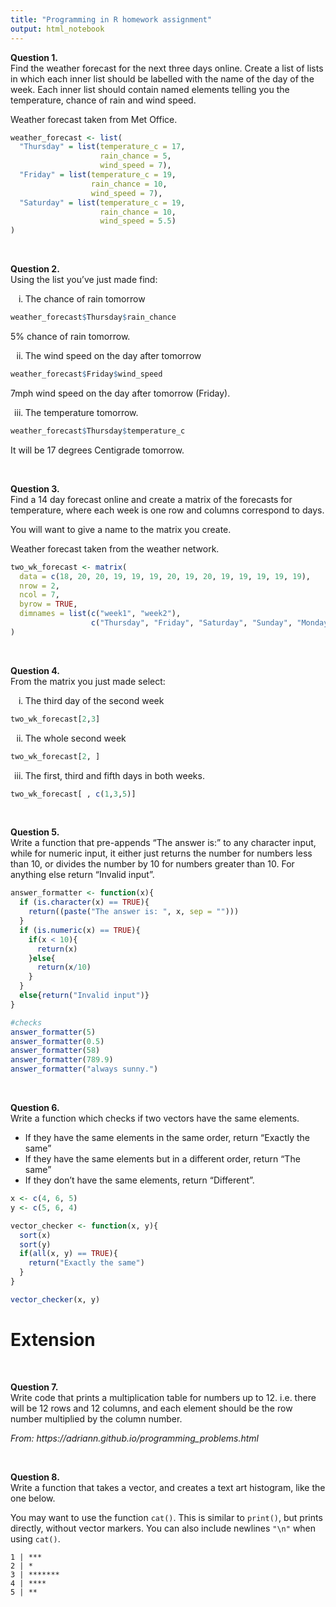 ```yaml
---
title: "Programming in R homework assignment"
output: html_notebook
---
```


**Question 1.** \
Find the weather forecast for the next three days online. Create a list of lists in which each inner list should be labelled with the name of the day of the week. Each inner list should contain named elements telling you the temperature, chance of rain and wind speed.

Weather forecast taken from Met Office.

```r
weather_forecast <- list(
  "Thursday" = list(temperature_c = 17,
                    rain_chance = 5,
                    wind_speed = 7),
  "Friday" = list(temperature_c = 19,
                  rain_chance = 10,
                  wind_speed = 7),
  "Saturday" = list(temperature_c = 19,
                    rain_chance = 10,
                    wind_speed = 5.5)
)
```


<br>

**Question 2.** \
Using the list you've just made find:

  i. The chance of rain tomorrow
```r
weather_forecast$Thursday$rain_chance
```
5% chance of rain tomorrow.

  ii. The wind speed on the day after tomorrow
```r
weather_forecast$Friday$wind_speed
```
7mph wind speed on the day after tomorrow (Friday).

  iii. The temperature tomorrow.
```r
weather_forecast$Thursday$temperature_c
```
It will be 17 degrees Centigrade tomorrow.

<br>

**Question 3.** \
Find a 14 day forecast online and create a matrix of the forecasts for temperature, where each week is one row and columns correspond to days.

You will want to give a name to the matrix you create.

Weather forecast taken from the weather network.

```r
two_wk_forecast <- matrix(
  data = c(18, 20, 20, 19, 19, 19, 20, 19, 20, 19, 19, 19, 19, 19),
  nrow = 2,
  ncol = 7,
  byrow = TRUE,
  dimnames = list(c("week1", "week2"),
                  c("Thursday", "Friday", "Saturday", "Sunday", "Monday", "Tuesday", "Wednesday"))
)
```


<br>

**Question 4.** \
From the matrix you just made select:

  i. The third day of the second week
```r
two_wk_forecast[2,3]
```
  ii. The whole second week
```r
two_wk_forecast[2, ]
```
  iii. The first, third and fifth days in both weeks.

```r
two_wk_forecast[ , c(1,3,5)]
```

<br>

**Question 5.** \
Write a function that pre-appends "The answer is: " to any character input, while for numeric input, it either just returns the number for numbers less than 10, or divides the number by 10 for numbers greater than 10. For anything else return "Invalid input".

```r
answer_formatter <- function(x){
  if (is.character(x) == TRUE){
    return((paste("The answer is: ", x, sep = "")))
  }
  if (is.numeric(x) == TRUE){
    if(x < 10){
      return(x)
    }else{
      return(x/10)
    }
  }
  else{return("Invalid input")}
}

#checks
answer_formatter(5)
answer_formatter(0.5)
answer_formatter(58)
answer_formatter(789.9)
answer_formatter("always sunny.")
```


<br>

**Question 6.** \
Write a function which checks if two vectors have the same elements. 

* If they have the same elements in the same order, return "Exactly the same"
* If they have the same elements but in a different order, return "The same"
* If they don't have the same elements, return "Different".


```r
x <- c(4, 6, 5)
y <- c(5, 6, 4)

vector_checker <- function(x, y){
  sort(x)
  sort(y)
  if(all(x, y) == TRUE){
    return("Exactly the same")
  }
}

vector_checker(x, y)
```



# Extension

<br>

**Question 7.** \
Write code that prints a multiplication table for numbers up to 12. i.e. there will be 12 rows and 12 columns, and each element should be the row number multiplied by the column number.

*From: https://adriann.github.io/programming_problems.html*

<br>

**Question 8.** \
Write a function that takes a vector, and creates a text art histogram, like the one below.

You may want to use the function `cat()`. This is similar to `print()`, but prints directly, without vector markers. You can also include newlines `"\n"` when using `cat()`.

```
1 | ***
2 | *
3 | *******
4 | ****
5 | **
```

